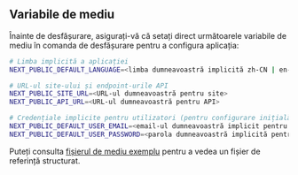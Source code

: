 ## Variabile de mediu

Înainte de desfășurare, asigurați-vă că setați direct următoarele variabile de mediu în comanda de desfășurare pentru a configura aplicația:

```bash
# Limba implicită a aplicației
NEXT_PUBLIC_DEFAULT_LANGUAGE=<limba dumneavoastră implicită zh-CN | en-US>

# URL-ul site-ului și endpoint-urile API
NEXT_PUBLIC_SITE_URL=<URL-ul dumneavoastră pentru site>
NEXT_PUBLIC_API_URL=<URL-ul dumneavoastră pentru API>

# Credențiale implicite pentru utilizatori (pentru configurare inițială sau scopuri de testare)
NEXT_PUBLIC_DEFAULT_USER_EMAIL=<email-ul dumneavoastră implicit pentru utilizator>
NEXT_PUBLIC_DEFAULT_USER_PASSWORD=<parola dumneavoastră implicită pentru utilizator>
```

Puteți consulta [fișierul de mediu exemplu](https://github.com/perfect-panel/ppanel-web/blob/main/apps/admin/.env.template) pentru a vedea un fișier de referință structurat.


<Giscus />
